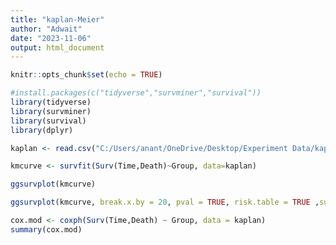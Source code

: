 ---
title: "kaplan-Meier"
author: "Adwait"
date: "2023-11-06"
output: html_document
---

```{r setup, include=FALSE}
knitr::opts_chunk$set(echo = TRUE)
```

```{r}
#install.packages(c("tidyverse","survminer","survival"))
library(tidyverse)
library(survminer)
library(survival)
library(dplyr)

kaplan <- read.csv("C:/Users/anant/OneDrive/Desktop/Experiment Data/kaplan2.CSV")

kmcurve <- survfit(Surv(Time,Death)~Group, data=kaplan)

ggsurvplot(kmcurve)

ggsurvplot(kmcurve, break.x.by = 20, pval = TRUE, risk.table = TRUE ,surv.scale="percent", title = "Kaplan-Meier curve", ggtheme = theme_gray())

cox.mod <- coxph(Surv(Time,Death) ~ Group, data = kaplan)
summary(cox.mod)

```